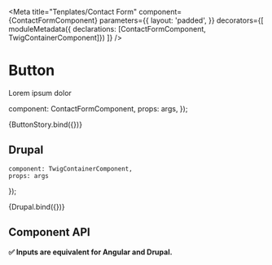 
<Meta 
    title="Tenplates/Contact Form" 
    component={ContactFormComponent} 
    parameters={{
        layout: 'padded',
    }}
    decorators={[
        moduleMetadata({ declarations: [ContactFormComponent, TwigContainerComponent]})
    ]}
/>

# Button

Lorem ipsum dolor

  component: ContactFormComponent,
  props: args,
});

<Preview>
  <Story name="Default" args={{ label: 'Label' }}>
    {ButtonStory.bind({})}
  </Story>
</Preview>

## Drupal

    component: TwigContainerComponent,
    props: args
});

<Preview>
    <Story 
        name="Drupal"
        args={{ 
            component: 'contact-form',
            label: 'Text Drupal',
        }}
        parameters={{ docs: { iframeHeight: 150 } }}
    >
        {Drupal.bind({})}
    </Story>
</Preview>

## Component API
**✅  Inputs are equivalent for Angular and Drupal.**

<Props of={ContactFormComponent} />